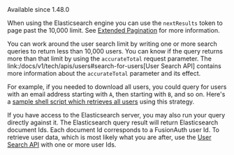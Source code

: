 <Aside type="version">
  Available since 1.48.0

  When using the Elasticsearch engine you can use the `nextResults` token to page past the 10,000 limit. See [Extended Pagination](/docs/lifecycle/manage-users/search/search#extended-pagination) for more information.
</Aside>

You can work around the user search limit by writing one or more search queries to return less than 10,000 users. You can know if the query returns more than that limit by using the `accurateTotal` request parameter. The link:/docs/v1/tech/apis/users#search-for-users[User Search API] contains more information about the `accurateTotal` parameter and its effect.

For example, if you needed to download all users, you could query for users with an email address starting with `A`, then starting with `B`, and so on. Here's a [sample shell script which retrieves all users](https://github.com/FusionAuth/fusionauth-example-full-user-search) using this strategy.

If you have access to the Elasticsearch server, you may also run your query directly against it. The Elasticsearch query result will return Elasticsearch document Ids. Each document Id corresponds to a FusionAuth user Id. To retrieve user data, which is most likely what you are after, use the [User Search API](/docs/apis/users#search-for-users) with one or more user Ids.
